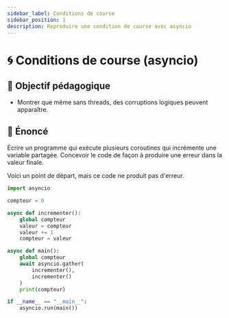 ```yaml
---
sidebar_label: Conditions de course
sidebar_position: 1
description: Reproduire une condition de course avec asyncio
---
```


# 🌀 Conditions de course (asyncio)

## 🎯 Objectif pédagogique

- Montrer que même sans threads, des corruptions logiques peuvent apparaître.

## 📜 Énoncé

Écrire un programme qui exécute plusieurs coroutines qui
incrémente une variable partagée. Concevoir le code de façon à
produire une erreur dans la valeur finale.

Voici un point de départ, mais ce code ne produit pas d'erreur.

```python
import asyncio

compteur = 0

async def incrementer():
    global compteur
    valeur = compteur
    valeur += 1
    compteur = valeur

async def main():
    global compteur
    await asyncio.gather(
        incrementer(),
        incrementer()
    )
    print(compteur)

if __name__ == "__main__":
    asyncio.run(main())
```